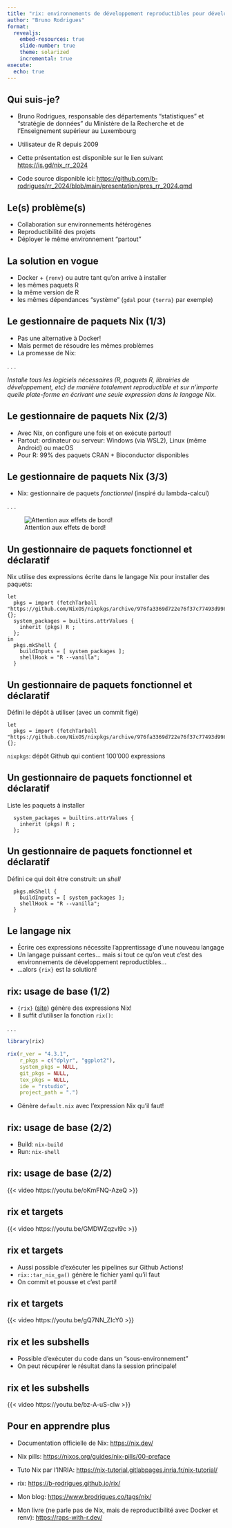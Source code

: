 ```yaml
---
title: "rix: environnements de développement reproductibles pour développeurs R"
author: "Bruno Rodrigues"
format:
  revealjs:
    embed-resources: true
    slide-number: true
    theme: solarized
    incremental: true
execute:
  echo: true
---
```


## Qui suis-je?

- Bruno Rodrigues, responsable des départements "statistiques" et "stratégie de données" du Ministère 
  de la Recherche et de l’Enseignement supérieur au Luxembourg

- Utilisateur de R depuis 2009

- Cette présentation est disponible sur le lien suivant [https://is.gd/nix_rr_2024](https://is.gd/nix_rr_2024)

- Code source disponible ici: [https://github.com/b-rodrigues/rr_2024/blob/main/presentation/pres_rr_2024.qmd](https://github.com/b-rodrigues/rr_2024/blob/main/presentation/pres_rr_2024.qmd)

## Le(s) problème(s)

- Collaboration sur environnements hétérogènes
- Reproductibilité des projets
- Déployer le même environnement "partout"

## La solution en vogue

- Docker + `{renv}` ou autre tant qu'on arrive à installer
- les mêmes paquets R
- la même version de R
- les mêmes dépendances "système" (`gdal` pour `{terra}` par exemple)

## Le gestionnaire de paquets Nix (1/3)

- Pas une alternative à Docker!
- Mais permet de résoudre les mêmes problèmes
- La promesse de Nix:

. . .

*Installe tous les logiciels nécessaires (R, paquets R, librairies de développement,
etc) de manière totalement reproductible et sur n'importe quelle plate-forme en écrivant
une seule expression dans le langage Nix.*

## Le gestionnaire de paquets Nix (2/3)

- Avec Nix, on configure une fois et on exécute partout!
- Partout: ordinateur ou serveur: Windows (via WSL2), Linux (même Android) ou macOS
- Pour R: 99% des paquets CRAN + Bioconductor disponibles

## Le gestionnaire de paquets Nix (3/3)

- Nix: gestionnaire de paquets *fonctionnel* (inspiré du lambda-calcul)

. . .

![Attention aux effets de bord!](img/procedural_vs_fonctional.png)

## Un gestionnaire de paquets fonctionnel et déclaratif

Nix utilise des expressions écrite dans le langage Nix pour installer des paquets:

```
let
  pkgs = import (fetchTarball "https://github.com/NixOS/nixpkgs/archive/976fa3369d722e76f37c77493d99829540d43845.tar.gz") {};
  system_packages = builtins.attrValues {
    inherit (pkgs) R ;
  };
in
  pkgs.mkShell {
    buildInputs = [ system_packages ];
    shellHook = "R --vanilla";
  }
```

## Un gestionnaire de paquets fonctionnel et déclaratif

Défini le dépôt à utiliser (avec un commit figé)

```
let
  pkgs = import (fetchTarball "https://github.com/NixOS/nixpkgs/archive/976fa3369d722e76f37c77493d99829540d43845.tar.gz") {};
```

`nixpkgs`: dépôt Github qui contient 100'000 expressions


## Un gestionnaire de paquets fonctionnel et déclaratif

Liste les paquets à installer

```
  system_packages = builtins.attrValues {
    inherit (pkgs) R ;
  };
```

## Un gestionnaire de paquets fonctionnel et déclaratif

Défini ce qui doit être construit: un *shell*

```
  pkgs.mkShell {
    buildInputs = [ system_packages ];
    shellHook = "R --vanilla";
  }
```

## Le langage nix

- Écrire ces expressions nécessite l'apprentissage d'une nouveau langage
- Un langage puissant certes... mais si tout ce qu'on veut c'est des environnements de développement reproductibles...
- ...alors `{rix}` est la solution!

## rix: usage de base (1/2)

- `{rix}` ([site](https://b-rodrigues.github.io/rix/index.html)) génère des expressions Nix!
- Il suffit d'utiliser la fonction `rix()`:

. . .

```r
library(rix)

rix(r_ver = "4.3.1",
    r_pkgs = c("dplyr", "ggplot2"),
    system_pkgs = NULL,
    git_pkgs = NULL,
    tex_pkgs = NULL,
    ide = "rstudio",
    project_path = ".")
```

- Génère `default.nix` avec l'expression Nix qu'il faut!

## rix: usage de base (2/2)

- Build: `nix-build`
- Run: `nix-shell`

## rix: usage de base (2/2)

{{< video https://youtu.be/oKmFNQ-AzeQ >}}

## rix et targets

{{< video https://youtu.be/GMDWZqzvl9c >}}

## rix et targets

- Aussi possible d'exécuter les pipelines sur Github Actions!
- `rix::tar_nix_ga()` génère le fichier yaml qu'il faut
- On commit et pousse et c'est parti!

## rix et targets

{{< video https://youtu.be/gQ7NN_ZIcY0 >}}


## rix et les subshells

- Possible d'exécuter du code dans un "sous-environnement"
- On peut récupérer le résultat dans la session principale!

## rix et les subshells

{{< video https://youtu.be/bz-A-uS-cIw >}}

## Pour en apprendre plus

- Documentation officielle de Nix: [https://nix.dev/](https://nix.dev/)

- Nix pills: [https://nixos.org/guides/nix-pills/00-preface](https://nixos.org/guides/nix-pills/00-preface)

- Tuto Nix par l'INRIA: [https://nix-tutorial.gitlabpages.inria.fr/nix-tutorial/](https://nix-tutorial.gitlabpages.inria.fr/nix-tutorial/)

- rix: [https://b-rodrigues.github.io/rix/](https://b-rodrigues.github.io/rix/)

- Mon blog: [https://www.brodrigues.co/tags/nix/](https://www.brodrigues.co/tags/nix/)

- Mon livre (ne parle pas de Nix, mais de reproductibilité avec Docker et renv): [https://raps-with-r.dev/](https://raps-with-r.dev/)
